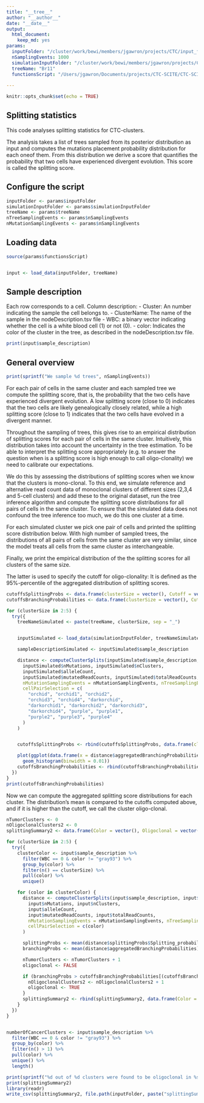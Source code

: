 ```yaml
---
title: "__tree__"
author: "__author__"
date: "__date__"
output:
  html_document:
    keep_md: yes
params:
  inputFolder: "/cluster/work/bewi/members/jgawron/projects/CTC/input_folder"
  nSamplingEvents: 1000
  simulationInputFolder: "/cluster/work/bewi/members/jgawron/projects/CTC/simulations/simulations2"
  treeName: "Br11"
  functionsScript: "/Users/jgawron/Documents/projects/CTC-SCITE/CTC-SCITE/experiments/workflow/resources/functions.R"
  
---
```


```r
knitr::opts_chunk$set(echo = TRUE)
```

## Splitting statistics

This code analyses splitting statistics for CTC-clusters.

The analysis takes a list of trees sampled from its posterior distribution as input and computes the mutations placement probability distribution for each oneof them. From this distribution we derive a score that quantifies the probability that two cells have experienced divergent evolution. This score is called the splitting score.


## Configure the script
```r
inputFolder <- params$inputFolder
simulationInputFolder <- params$simulationInputFolder
treeName <- params$treeName
nTreeSamplingEvents <- params$nSamplingEvents
nMutationSamplingEvents <- params$nSamplingEvents
```

## Loading data
```r
source(params$functionsScript)


input <- load_data(inputFolder, treeName)
```


## Sample description 

Each row corresponds to a cell.
Column description:
  - Cluster: An number indicating the sample the cell belongs to.
  - ClusterName: The name of the sample in the nodeDescription.tsv file
  - WBC: a binary vector indicating whether the cell is a white blood cell (1) or not (0).
  - color: Indicates the color of the cluster in the tree, as described in the nodeDescription.tsv
          file.
  
```r
print(input$sample_description)
```



## General overview

```r
print(sprintf("We sample %d trees", nSamplingEvents))
```

For each pair of cells in the same cluster and each sampled tree we compute the splitting score, that is, the probability that the two cells have experienced divergent evolution. A low splitting score (close to 0) indicates that the two cells are likely genealogically closely related, while a high splitting score (close to 1) indicates that the two cells have evolved in a divergent manner.

Throughout the sampling of trees, this gives rise to an empirical distribution of splitting scores for each pair of cells in the same cluster. Intuitively, this distribution takes into account the uncertainty in the tree estimation.
To be able to interpret the splitting score appropriately (e.g. to answer the question when is a splitting score is high enough to call oligo-clonality) we need to calibrate our expectations.

We do this by assessing the distributions of splitting scores when we know that the clusters is mono-clonal.
To this end, we simulate reference and alternative read count data of monoclonal clusters of different sizes (2,3,4 and 5-cell clusters) and add these to the original dataset, run the tree inference algorithm and compute the splitting score distributions for all pairs of cells in the same cluster. To ensure that the simulated data does not confound the tree inference too much, we do this one cluster at a time.

For each simulated cluster we pick one pair of cells and printed the splitting score distribution below. With high number of sampled trees, the distributions of all pairs of cells from the same cluster are very similar, since the model treats all cells from the same cluster as interchangeable.

Finally, we print the empirical distribution of the the splitting scores for all clusters of the same size.

The latter is used to specify the cutoff for oligo-clonality: It is defined as the 95%-percentile of the aggregated distribution of splitting scores.


```r
cutoffsSplittingProbs <- data.frame(clusterSize = vector(), Cutoff = vector())
cutoffsBranchingProbabilities <- data.frame(clusterSize = vector(), Cutoff = vector())

for (clusterSize in 2:5) {
  try({
    treeNameSimulated <- paste(treeName, clusterSize, sep = "_")


    inputSimulated <- load_data(simulationInputFolder, treeNameSimulated)

    sampleDescriptionSimulated <- inputSimulated$sample_description

    distance <- computeClusterSplits(inputSimulated$sample_description, inputSimulated$postSampling, treeNameSimulated, inputSimulated$nCells,
      inputSimulated$nMutations, inputSimulated$nClusters,
      inputSimulated$alleleCount,
      inputSimulated$mutatedReadCounts, inputSimulated$totalReadCounts,
      nMutationSamplingEvents = nMutationSamplingEvents, nTreeSamplingEvents = nTreeSamplingEvents,
      cellPairSelection = c(
        "orchid", "orchid1", "orchid2",
        "orchid3", "orchid4", "darkorchid",
        "darkorchid1", "darkorchid2", "darkorchid3",
        "darkorchid4", "purple", "purple1",
        "purple2", "purple3", "purple4"
      )
    )


    cutoffsSplittingProbs <- rbind(cutoffsSplittingProbs, data.frame(clusterSize = clusterSize, Cutoff = mean(distance$splittingProbs$Splitting_probability) + 2 * sd(distance$splittingProbs$Splitting_probability)))

    plot(ggplot(data.frame(x = distance$aggregatedBranchingProbabilities), aes(x = x)) +
      geom_histogram(binwidth = 0.01))
    cutoffsBranchingProbabilities <- rbind(cutoffsBranchingProbabilities, data.frame(clusterSize = clusterSize, Cutoff = quantile(distance$aggregatedBranchingProbabilities, probs = 0.95, names = FALSE)[1]))
  })
}
print(cutoffsBranchingProbabilities)
```



Now we can compute the aggregated splitting score distributions for each cluster. The distribution's mean is compared to the cutoffs computed above, and if it is higher than the cutoff, we call the cluster oligo-clonal.

```r
nTumorClusters <- 0
nOligoclonalClusters2 <- 0
splittingSummary2 <- data.frame(Color = vector(), Oligoclonal = vector(), ClusterSize = vector())

for (clusterSize in 2:5) {
  try({
    clusterColor <- input$sample_description %>%
      filter(WBC == 0 & color != "gray93") %>%
      group_by(color) %>%
      filter(n() == clusterSize) %>%
      pull(color) %>%
      unique()

    for (color in clusterColor) {
      distance <- computeClusterSplits(input$sample_description, input$postSampling, treeName, input$nCells,
        input$nMutations, input$nClusters,
        input$alleleCount,
        input$mutatedReadCounts, input$totalReadCounts,
        nMutationSamplingEvents = nMutationSamplingEvents, nTreeSamplingEvents = nTreeSamplingEvents,
        cellPairSelection = c(color)
      )

      splittingProbs <- mean(distance$splittingProbs$Splitting_probability)
      branchingProbs <- mean(distance$aggregatedBranchingProbabilities)

      nTumorClusters <- nTumorClusters + 1
      oligoclonal <- FALSE

      if (branchingProbs > cutoffsBranchingProbabilities[(cutoffsBranchingProbabilities$clusterSize == clusterSize), 2]) {
        nOligoclonalClusters2 <- nOligoclonalClusters2 + 1
        oligoclonal <- TRUE
      }
      splittingSummary2 <- rbind(splittingSummary2, data.frame(Color = color, Oligoclonal = oligoclonal, ClusterSize = clusterSize))
    }
  })
}


numberOfCancerClusters <- input$sample_description %>%
  filter(WBC == 0 & color != "gray93") %>%
  group_by(color) %>%
  filter(n() > 1) %>%
  pull(color) %>%
  unique() %>%
  length()

print(sprintf("%d out of %d clusters were found to be oligoclonal in %s, using method 2", nOligoclonalClusters2, numberOfCancerClusters, treeName))
print(splittingSummary2)
library(readr)
write_csv(splittingSummary2, file.path(inputFolder, paste("splittingSummary_", treeName, ".csv", sep = "")))
```
